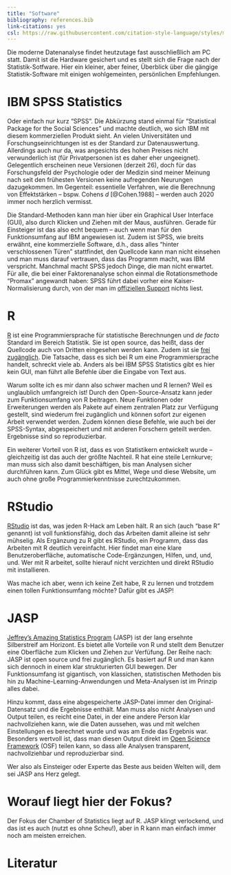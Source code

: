 ```yaml
---
title: "Software"
bibliography: references.bib
link-citations: yes
csl: https://raw.githubusercontent.com/citation-style-language/styles/master/apa.csl
---
```


Die moderne Datenanalyse findet heutzutage fast ausschließlich am PC statt. Damit ist die Hardware gesichert und es stellt sich die Frage nach der Statistik-Sotfware. Hier ein kleiner, aber feiner, Überblick über die gängige Statistik-Software mit einigen wohlgemeinten, persönlichen Empfehlungen.

# IBM SPSS Statistics
Oder einfach nur kurz "SPSS". Die Abkürzung stand einmal für "Statistical Package for the Social Sciences" und machte deutlich, wo sich IBM mit diesem kommerziellen Produkt sieht. An vielen Universitäten und Forschungseinrichtungen ist es der Standard zur Datenauswertung. Allerdings auch nur da, was angesichts des hohen Preises nicht verwunderlich ist (für Privatpersonen ist es daher eher ungeeignet). Gelegentlich erscheinen neue Versionen (derzeit 26), doch für das Forschungsfeld der Psychologie oder der Medizin sind meiner Meinung nach seit den frühesten Versionen keine aufregenden Neurungen dazugekommen. Im Gegenteil: essentielle Verfahren, wie die Berechnung von Effektstärken -- bspw. Cohens $d$ [@Cohen.1988] -- werden auch 2020 immer noch herzlich vermisst.

Die Standard-Methoden kann man hier über ein Graphical User Interface (GUI), also durch Klicken und Ziehen mit der Maus, ausführen. Gerade für Einsteiger ist das also echt bequem -- auch wenn man für den Funktionsumfang auf IBM angewiesen ist. Zudem ist SPSS, wie breits erwähnt, eine kommerzielle Software, d.h., dass alles "hinter verschlossenen Türen" stattfindet, den Quellcode kann man nicht einsehen und man muss darauf vertrauen, dass das Programm macht, was IBM verspricht. Manchmal macht SPSS jedoch Dinge, die man nicht erwartet. Für alle, die bei einer Faktorenanalyse schon einmal die Rotationsmethode "Promax" angewandt haben: SPSS führt dabei vorher eine Kaiser-Normalisierung durch, von der man im [offiziellen Support](https://www.ibm.com/support/knowledgecenter/de/SSLVMB_26.0.0/statistics_mainhelp_ddita/spss/base/idh_fact_rot.html) nichts liest.

# R
[R](https://www.r-project.org/) ist eine Programmiersprache für statistische Berechnungen und *de facto* Standard im Bereich Statistik. Sie ist open source, das heißt, dass der Quellcode auch von Dritten eingesehen werden kann. Zudem ist sie [frei zugänglich](https://www.r-project.org/). Die Tatsache, dass es sich bei R um eine Programmiersprache handelt, schreckt viele ab. Anders als bei IBM SPSS Statistics gibt es hier kein GUI, man führt alle Befehle über die Eingabe von Text aus.

Warum sollte ich es mir dann also schwer machen und R lernen? Weil es unglaublich umfangreich ist! Durch den Open-Source-Ansatz kann jeder zum Funktionsumfang von R beitragen. Neue Funktionen oder Erweiterungen werden als Pakete auf einem zentralen Platz zur Verfügung gestellt, sind wiederum frei zugänglich und können sofort zur eigenen Arbeit verwendet werden. Zudem können diese Befehle, wie auch bei der SPSS-Syntax, abgespeichert und mit anderen Forschern geteilt werden. Ergebnisse sind so reproduzierbar.

Ein weiterer Vorteil von R ist, dass es von Statistikern entwickelt wurde -- gleichzeitig ist das auch der größte Nachteil. R hat eine steile Lernkurve; man muss sich also damit beschäftigen, bis man Analysen sicher durchführen kann. Zum Glück gibt es Mittel, Wege und diese Website, um auch ohne große Programmierkenntnisse zurechtzukommen.

# RStudio
[RStudio](https://rstudio.com/) ist das, was jeden R-Hack am Leben hält. R an sich (auch "base R" genannt) ist voll funktionsfähig, doch das Arbeiten damit alleine ist sehr mühselig. Als Ergänzung zu R gibt es RStudio, ein Programm, dass das Arbeiten mit R deutlich vereinfacht. Hier findet man eine klare Benutzeroberfläche, automatische Code-Ergänzungen, Hilfen, und, und, und. Wer mit R arbeitet, sollte hierauf nicht verzichten und direkt RStudio mit installieren.

Was mache ich aber, wenn ich keine Zeit habe, R zu lernen und trotzdem einen tollen Funktionsumfang möchte? Dafür gibt es JASP!

# JASP
[Jeffrey's Amazing Statistics Program](https://jasp-stats.org/) (JASP) ist der lang ersehnte Silberstreif am Horizont. Es bietet alle Vorteile von R und stellt dem Benutzer eine Oberfläche zum Klicken und Ziehen zur Verfüfung. Der Reihe nach: JASP ist open source und frei zugänglich. Es basiert auf R und man kann sich dennoch in einem klar strukturierten GUI bewegen. Der Funktionsumfang ist gigantisch, von klassichen, statistischen Methoden bis hin zu Machine-Learning-Anwendungen und Meta-Analysen ist im Prinzip alles dabei. 

Hinzu kommt, dass eine abgespeicherte JASP-Datei immer den Original-Datensatz und die Ergebnisse enthält. Man muss also nicht Analysen und Output teilen, es reicht eine Datei, in der eine andere Person klar nachvollziehen kann, wie die Daten aussehen, was und mit welchen Einstellungen es berechnet wurde und was am Ende das Ergebnis war. Besonders wertvoll ist, dass man diesen Output direkt im [Open Science Framework](https://osf.io/) (OSF) teilen kann, so dass alle Analysen transparent, nachvollziehbar und reproduzierbar sind.

Wer also  als Einsteiger oder Experte das Beste aus beiden Welten will, dem sei JASP ans Herz gelegt.

# Worauf liegt hier der Fokus?
Der Fokus der Chamber of Statistics liegt auf R. JASP klingt verlockend, und das ist es auch (nutzt es ohne Scheu!), aber in R kann man einfach immer noch am meisten erreichen.

# Literatur